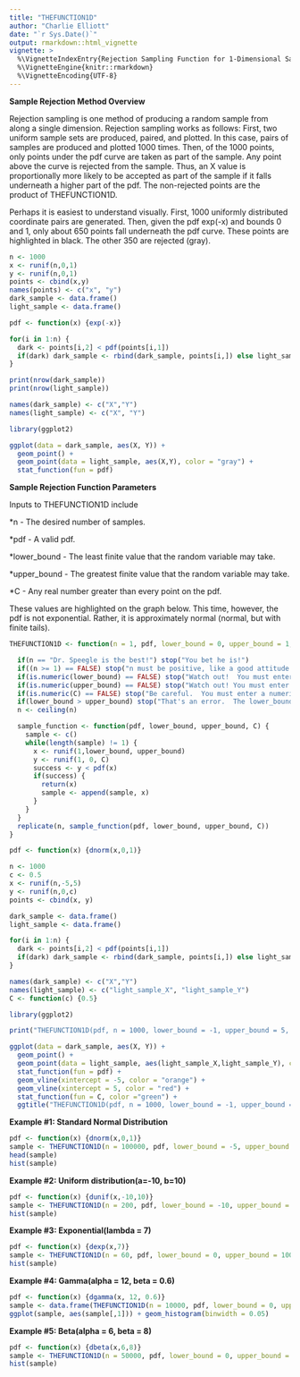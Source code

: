 ```yaml
---
title: "THEFUNCTION1D"
author: "Charlie Elliott"
date: "`r Sys.Date()`"
output: rmarkdown::html_vignette
vignette: >
  %\VignetteIndexEntry{Rejection Sampling Function for 1-Dimensional Samples}
  %\VignetteEngine{knitr::rmarkdown}
  %\VignetteEncoding{UTF-8}
---
```


**Sample Rejection Method Overview** 

Rejection sampling is one method of producing a random sample from along a single dimension.  Rejection sampling works as follows: First, two uniform sample sets are produced, paired, and plotted.  In this case, pairs of samples are produced and plotted 1000 times.  Then, of the 1000 points, only points under the pdf curve are taken as part of the sample.  Any point above the curve is rejected from the sample.  Thus, an X value is proportionally more likely to be accepted as part of the sample if it falls underneath a higher part of the pdf.  The non-rejected points are the product of THEFUNCTION1D.  

Perhaps it is easiest to understand visually.  First, 1000 uniformly distributed coordinate pairs are generated.  Then, given the pdf exp(-x) and bounds 0 and 1, only about 650 points fall underneath the pdf curve.  These points are highlighted in black.  The other 350 are rejected (gray).  

```r
n <- 1000
x <- runif(n,0,1)
y <- runif(n,0,1)
points <- cbind(x,y)
names(points) <- c("x", "y")
dark_sample <- data.frame()
light_sample <- data.frame()

pdf <- function(x) {exp(-x)}

for(i in 1:n) {
  dark <- points[i,2] < pdf(points[i,1])
  if(dark) dark_sample <- rbind(dark_sample, points[i,]) else light_sample <- rbind(light_sample, points[i,])
}

print(nrow(dark_sample))
print(nrow(light_sample))

names(dark_sample) <- c("X","Y")
names(light_sample) <- c("X", "Y")

library(ggplot2)

ggplot(data = dark_sample, aes(X, Y)) +
  geom_point() + 
  geom_point(data = light_sample, aes(X,Y), color = "gray") +
  stat_function(fun = pdf) 

```





**Sample Rejection Function Parameters** 

Inputs to THEFUNCTION1D include

*n - The desired number of samples.  

*pdf - A valid pdf. 

*lower_bound - The least finite value that the random variable may take.  

*upper_bound - The greatest finite value that the random variable may take.  

*C - Any real number greater than every point on the pdf.  

These values are highlighted on the graph below.  This time, however, the pdf is not exponential.  Rather, it is approximately normal (normal, but with finite tails).  

```r

THEFUNCTION1D <- function(n = 1, pdf, lower_bound = 0, upper_bound = 1, C = 1) {

  if(n == "Dr. Speegle is the best!") stop("You bet he is!")
  if((n >= 1) == FALSE) stop("n must be positive, like a good attitude.")
  if(is.numeric(lower_bound) == FALSE) stop("Watch out!  You must enter a numeric value for the lower_bound.")
  if(is.numeric(upper_bound) == FALSE) stop("Watch out! You must enter a numeric value for the upper_bound.")
  if(is.numeric(C) == FALSE) stop("Be careful.  You must enter a numeric value for C.  Greater values of C will slow the processing time.")
  if(lower_bound > upper_bound) stop("That's an error.  The lower_bound is greater than the upper_bound.")
  n <- ceiling(n)

  sample_function <- function(pdf, lower_bound, upper_bound, C) {
    sample <- c()
    while(length(sample) != 1) {
      x <- runif(1,lower_bound, upper_bound)
      y <- runif(1, 0, C)
      success <- y < pdf(x)
      if(success) {
        return(x)
        sample <- append(sample, x)
      }
    }
  }
  replicate(n, sample_function(pdf, lower_bound, upper_bound, C))
}

pdf <- function(x) {dnorm(x,0,1)}

n <- 1000
c <- 0.5
x <- runif(n,-5,5)
y <- runif(n,0,c)
points <- cbind(x, y)

dark_sample <- data.frame()
light_sample <- data.frame()

for(i in 1:n) {
  dark <- points[i,2] < pdf(points[i,1])
  if(dark) dark_sample <- rbind(dark_sample, points[i,]) else light_sample <- rbind(light_sample, points[i,])
}

names(dark_sample) <- c("X","Y")
names(light_sample) <- c("light_sample_X", "light_sample_Y")
C <- function(c) {0.5}

library(ggplot2)

print("THEFUNCTION1D(pdf, n = 1000, lower_bound = -1, upper_bound = 5, C = 0.5")

ggplot(data = dark_sample, aes(X, Y)) +
  geom_point() +
  geom_point(data = light_sample, aes(light_sample_X,light_sample_Y), color = "gray") +
  stat_function(fun = pdf) +
  geom_vline(xintercept = -5, color = "orange") +
  geom_vline(xintercept = 5, color = "red") +
  stat_function(fun = C, color ="green") +
  ggtitle("THEFUNCTION1D(pdf, n = 1000, lower_bound = -1, upper_bound = 5, C = 0.5")

```



**Example #1: Standard Normal Distribution**
```r
pdf <- function(x) {dnorm(x,0,1)}
sample <- THEFUNCTION1D(n = 100000, pdf, lower_bound = -5, upper_bound = 5, C = 0.4)
head(sample)
hist(sample)
```


**Example #2: Uniform distribution(a=-10, b=10)**
```r
pdf <- function(x) {dunif(x,-10,10)}
sample <- THEFUNCTION1D(n = 200, pdf, lower_bound = -10, upper_bound = 10, C = 0.06)
hist(sample)
```

**Example #3: Exponential(lambda = 7)**
```r
pdf <- function(x) {dexp(x,7)}
sample <- THEFUNCTION1D(n = 60, pdf, lower_bound = 0, upper_bound = 100, C = 50)
hist(sample)
```


**Example #4: Gamma(alpha = 12, beta = 0.6)**
```r
pdf <- function(x) {dgamma(x, 12, 0.6)}
sample <- data.frame(THEFUNCTION1D(n = 10000, pdf, lower_bound = 0, upper_bound = 50, C = 0.5))
ggplot(sample, aes(sample[,1])) + geom_histogram(binwidth = 0.05)
```

**Example #5: Beta(alpha = 6, beta = 8)**
```r
pdf <- function(x) {dbeta(x,6,8)}
sample <- THEFUNCTION1D(n = 50000, pdf, lower_bound = 0, upper_bound = 1, C = 5)
hist(sample)
```


